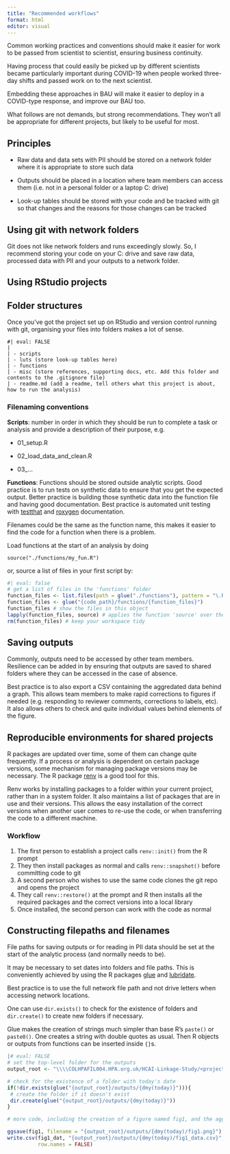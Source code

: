 ```yaml
---
title: "Recommended workflows"
format: html
editor: visual
---
```


Common working practices and conventions should make it easier for work to be passed from scientist to scientist, ensuring business continuity.

Having process that could easily be picked up by different scientists became particularly important during COVID-19 when people worked three-day shifts and passed work on to the next scientist.

Embedding these approaches in BAU will make it easier to deploy in a COVID-type response, and improve our BAU too.

What follows are not demands, but strong recommendations. They won't all be appropriate for different projects, but likely to be useful for most.

## Principles

-   Raw data and data sets with PII should be stored on a network folder where it is appropriate to store such data

-   Outputs should be placed in a location where team members can access them (i.e. not in a personal folder or a laptop C: drive)

-   Look-up tables should be stored with your code and be tracked with git so that changes and the reasons for those changes can be tracked

## Using git with network folders

Git does not like network folders and runs exceedingly slowly. So, I recommend storing your code on your C: drive and save raw data, processed data with PII and your outputs to a network folder.

## Using RStudio projects

## Folder structures

Once you've got the project set up on RStudio and version control running with git, organising your files into folders makes a lot of sense.

```         
#| eval: FALSE
|
| - scripts
| - luts (store look-up tables here)
| - functions
| - misc (store references, supporting docs, etc. Add this folder and contents to the .gitignore file)
| - readme.md (add a readme, tell others what this project is about, how to run the analysis)
```

### Filenaming conventions

**Scripts**: number in order in which they should be run to complete a task or analysis and provide a description of their purpose, e.g.

-   01_setup.R

-   02_load_data_and_clean.R

-   03\_...

**Functions**: Functions should be stored outside analytic scripts. Good practice is to run tests on synthetic data to ensure that you get the expected output. Better practice is building those synthetic data into the function file and having good documentation. Best practice is automated unit testing with [testthat](https://testthat.r-lib.org/) and [roxygen](https://roxygen2.r-lib.org/) documentation.

Filenames could be the same as the function name, this makes it easier to find the code for a function when there is a problem.

Load functions at the start of an analysis by doing

`source("./functions/my_fun.R")`

or, source a list of files in your first script by:

``` r
#| eval: false
# get a list of files in the 'functions' folder
function_files <- list.files(path = glue("./functions"), pattern = "\.R$")
function_files <- glue("{code_path}/functions/{function_files}")
function_files # show the files in this object
lapply(function_files, source) # applies the function 'source' over the list of 'function_files'
rm(function_files) # keep your workspace tidy
```

## Saving outputs

Commonly, outputs need to be accessed by other team members. Resilience can be added in by ensuring that outputs are saved to shared folders where they can be accessed in the case of absence.

Best practice is to also export a CSV containing the aggredated data behind a graph. This allows team members to make rapid corrections to figures if needed (e.g. responding to reviewer comments, corrections to labels, etc). It also allows others to check and quite individual values behind elements of the figure.

## Reproducible environments for shared projects

R packages are updated over time, some of them can change quite frequently. If a process or analysis is dependent on certain package versions, some mechanism for managing package versions may be necessary. The R package [renv](https://rstudio.github.io/renv/articles/renv.html) is a good tool for this.

Renv works by installing packages to a folder within your current project, rather than in a system folder. It also maintains a list of packages that are in use and their versions. This allows the easy installation of the correct versions when another user comes to re-use the code, or when transferring the code to a different machine.

### Workflow

1.  The first person to establish a project calls `renv::init()` from the R prompt
2.  They then install packages as normal and calls `renv::snapshot()` before committing code to git
3.  A second person who wishes to use the same code clones the git repo and opens the project
4.  They call `renv::restore()` at the prompt and R then installs all the required packages and the correct versions into a local library
5.  Once installed, the second person can work with the code as normal

## Constructing filepaths and filenames

File paths for saving outputs or for reading in PII data should be set at the start of the analytic process (and normally needs to be).

It may be necessary to set dates into folders and file paths. This is conveniently achieved by using the R packages [glue](https://glue.tidyverse.org/) and [lubridate](https://lubridate.tidyverse.org/).

Best practice is to use the full network file path and not drive letters when accessing network locations.

One can use `dir.exists()` to check for the existence of folders and `dir.create()` to create new folders if necessary.

Glue makes the creation of strings much simpler than base R's `paste()` or `paste0()`. One creates a string with double quotes as usual. Then R objects or outputs from functions can be inserted inside `{}`s.

``` r
|# eval: FALSE
# set the top-level folder for the outputs
output_root <- "\\\\COLHPAFIL004.HPA.org.uk/HCAI-Linkage-Study/<project_name>"

# check for the existence of a folder with today's date 
if(!dir.exists(glue("{output_root}/outputs/{dmy(today)}"))){
 # create the folder if it doesn't exist
 dir.create(glue("{output_root}/outputs/{dmy(today)}"))
}

# more code, including the creation of a figure named fig1, and the aggregated data behind it fig1_dat

ggsave(fig1, filename = "{output_root}/outputs/{dmy(today)/fig1.png}")
write.csv(fig1_dat, "{output_root}/outputs/{dmy(today)/fig1_data.csv}", 
          row.names = FALSE)
```
